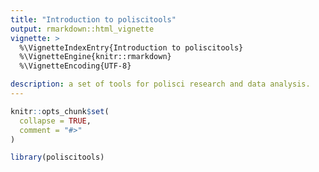 ```yaml
---
title: "Introduction to poliscitools"
output: rmarkdown::html_vignette
vignette: >
  %\VignetteIndexEntry{Introduction to poliscitools}
  %\VignetteEngine{knitr::rmarkdown}
  %\VignetteEncoding{UTF-8}

description: a set of tools for polisci research and data analysis.
---
```


```r
knitr::opts_chunk$set(
  collapse = TRUE,
  comment = "#>"
)
```

```r
library(poliscitools)
```
